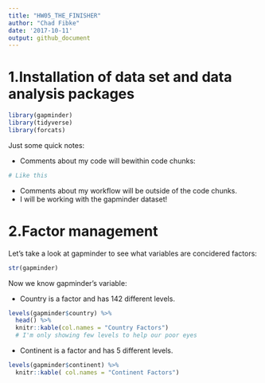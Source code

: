 ```yaml
---
title: "HW05_THE_FINISHER"
author: "Chad Fibke"
date: '2017-10-11'
output: github_document
---
```


# 1.Installation of data set and data analysis packages 

```r
library(gapminder)
library(tidyverse)
library(forcats)

```
Just some quick notes:

+ Comments about my code will bewithin code chunks:
```r
# Like this 
```
+ Comments about my workflow will be outside of the code chunks. 
+ I will be working with the gapminder dataset!

# 2.Factor management 
Let's take a look at gapminder to see what variables are concidered factors:
```r
str(gapminder)
```

Now we know gapminder's variable:

+ Country is a factor and  has 142 different levels.

```r
levels(gapminder$country) %>% 
  head() %>% 
  knitr::kable(col.names = "Country Factors")
  # I'm only showing few levels to help our poor eyes
```

+ Continent is a factor and has 5 different levels. 
```r
levels(gapminder$continent) %>% 
  knitr::kable( col.names = "Continent Factors")

```







